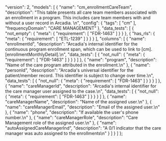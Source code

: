   "version": 2,
  "models": [
    {
      "name": "cm_enrollmentCareTeam",
      "description": "This table presents all care team members associated with an enrollment in a program.  This includes care team members with and without a user record in Arcadia. \n",
      "config": {
        "tags": [
          "cm"
        ],
        "frequencyDomain": "CARE MANAGEMENT"
      },
      "data_tests": [
        {
          "not_empty": {
            "meta": {
              "requirement": [
                "FDR-1463"
              ]
            }
          }
        },
        {
          "has_rls": {
            "meta": {
              "requirement": [
                "ETL-1239"
              ]
            }
          }
        }
      ],
      "columns": [
        {
          "name": "enrollmentId",
          "description": "Arcadia's internal identifier for the continuous program enrollment span, which can be used to link to [cm].[enrollmentMonthlyDetail].\n",
          "data_tests": [
            {
              "not_null": {
                "meta": {
                  "requirement": [
                    "FDR-1463"
                  ]
                }
              }
            }
          ]
        },
        {
          "name": "program",
          "description": "Name of the care program attributed in the enrollment.\n"
        },
        {
          "name": "personId",
          "description": "Arcadia's universal identifier for the patient/member record. This identifier is subject to change over time.\n",
          "data_tests": [
            {
              "not_null": {
                "meta": {
                  "requirement": [
                    "FDR-1463"
                  ]
                }
              }
            }
          ]
        },
        {
          "name": "careManagerId",
          "description": "Arcadia's internal identifier for the care manager user assigned to the case.\n",
          "data_tests": [
            {
              "not_null": {
                "meta": {
                  "requirement": [
                    "FDR-1463"
                  ]
                }
              }
            }
          ]
        },
        {
          "name": "careManagerName",
          "description": "Name of the assigned user.\n"
        },
        {
          "name": "careManagerEmail",
          "description": "Email of the assigned user.\n"
        },
        {
          "name": "phone",
          "description": "If available the user's phone number.\n"
        },
        {
          "name": "careManagerRole",
          "description": "Care Management role of the assigned user.\n"
        },
        {
          "name": "autoAssignedCareManagerInd",
          "description": "A 0/1 indicator that the care manager was auto assigned to the enrollments\n"
        }
      ]
    }
  ]
};
